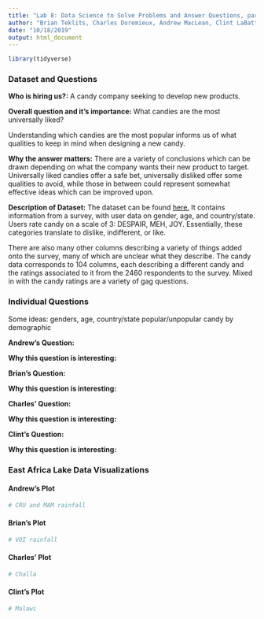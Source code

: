 ```yaml
---
title: "Lab 8: Data Science to Solve Problems and Answer Questions, part 1"
author: "Brian Teklits, Charles Doremieux, Andrew MacLean, Clint LaBattaglia"
date: "10/18/2019"
output: html_document
---
```

```r
library(tidyverse)
```

### Dataset and Questions

**Who is hiring us?:** A candy company seeking to develop new products.

**Overall question and it's importance:** What candies are the most universally liked? 

Understanding which candies are the most popular informs us of what qualities to keep in mind when designing a new candy.

**Why the answer matters:** There are a variety of conclusions which can be drawn depending on what the company wants their new product to target. Universally liked candies offer a safe bet, universally disliked offer some qualities to avoid, while those in between could represent somewhat effective ideas which can be improved upon.

**Description of Dataset:** The dataset can be found [here.](https://www.scq.ubc.ca/wp-content/uploads/2017/10/candyhierarchy2017.csv) It contains information from a survey, with user data on gender, age, and country/state. Users rate candy on a scale of 3: DESPAIR, MEH, JOY. Essentially, these categories translate to dislike, indifferent, or like. 

There are also many other columns describing a variety of things added onto the survey, many of which are unclear what they describe. The candy data corresponds to 104 columns, each describing a different candy and the ratings associated to it from the 2460 respondents to the survey. Mixed in with the candy ratings are a variety of gag questions.

### Individual Questions

Some ideas: 
genders, age, country/state
popular/unpopular candy by demographic

**Andrew's Question:**

**Why this question is interesting:**

**Brian's Question:**

**Why this question is interesting:**

**Charles' Question:**

**Why this question is interesting:**

**Clint's Question:**

**Why this question is interesting:**

### East Africa Lake Data Visualizations

#### Andrew's Plot
```r
# CRU and MAM rainfall
```

#### Brian's Plot
```r
# VOI rainfall
```

#### Charles' Plot
```r
# Challa
```

#### Clint's Plot
```r
# Malawi
```